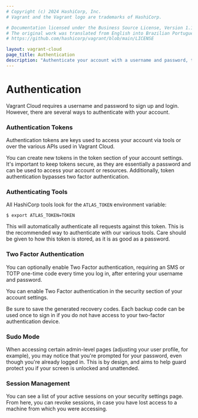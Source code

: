 ```yaml
---
# Copyright (c) 2024 HashiCorp, Inc.
# Vagrant and the Vagrant logo are trademarks of HashiCorp.

# Documentation licensed under the Business Source License, Version 1.1.
# The original work was translated from English into Brazilian Portuguese.
# https://github.com/hashicorp/vagrant/blob/main/LICENSE

layout: vagrant-cloud
page_title: Authentication
description: "Authenticate your account with a username and password, tokens, or two-factor auth."
---
```


# Authentication

Vagrant Cloud requires a username and password to sign up and login.
However, there are several ways to authenticate with your account.

### Authentication Tokens

Authentication tokens are keys used to access your account via tools or over the
various APIs used in Vagrant Cloud.

You can create new tokens in the token section of your account settings. It's
important to keep tokens secure, as they are essentially a password and can be
used to access your account or resources. Additionally, token authentication
bypasses two factor authentication.

### Authenticating Tools

All HashiCorp tools look for the `ATLAS_TOKEN` environment variable:

```shell-session
$ export ATLAS_TOKEN=TOKEN
```

This will automatically authenticate all requests against this token. This is
the recommended way to authenticate with our various tools. Care should be given
to how this token is stored, as it is as good as a password.

### Two Factor Authentication

You can optionally enable Two Factor authentication, requiring an SMS or TOTP
one-time code every time you log in, after entering your username and password.

You can enable Two Factor authentication in the security section of your account
settings.

Be sure to save the generated recovery codes. Each backup code can be used once
to sign in if you do not have access to your two-factor authentication device.

### Sudo Mode

When accessing certain admin-level pages (adjusting your user profile, for
example), you may notice that you're prompted for your password, even though
you're already logged in. This is by design, and aims to help guard protect you
if your screen is unlocked and unattended.

### Session Management

You can see a list of your active sessions on your security settings page. From
here, you can revoke sessions, in case you have lost access to a machine from
which you were accessing.
